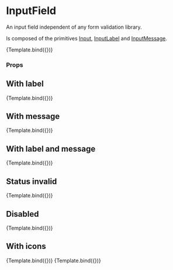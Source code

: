 
<Meta title="Components/FormNew/InputField" component={InputField} />

# InputField

An input field independent of any form validation library.

Is composed of the primitives [Input](../?path=/docs/components-formnew-primitive-input--default-story), [InputLabel](../?path=/docs/components-formnew-primitive-inputlabel--default-story) and [InputMessage](../?path=/docs/components-formnew-primitive-inputmessage--default-story).


<Canvas>
  <Story
    name="Default"
    args={{
      id: 'name',
      label: 'Name',
      placeholder: 'Your Name',
      type: 'text',
      mode: Mode.light,
      variant: InputVariant.solid,
      disabled: false,
      iconStart: 'None',
      iconEnd: 'None',
    }}
    argTypes={{
      mode: {
        options: Object.values(Mode),
        control: {
          type: 'radio',
        },
      },
      variant: {
        options: Object.values(InputVariant),
        control: {
          type: 'radio',
        },
      },
      iconStart: {
        options: ['None', 'Search', 'Badge'],
        mapping: {
          None: undefined,
          Search: IconSearch,
          Badge: IconBadge,
        },
        control: { type: 'select' },
      },
      iconEnd: {
        options: ['None', 'Search', 'Badge'],
        mapping: {
          None: undefined,
          Search: IconSearch,
          Badge: IconBadge,
        },
        control: { type: 'select' },
      },
    }}
  >
    {Template.bind({})}
  </Story>
</Canvas>

### Props

<ArgsTable story="Default" />

## With label

<Canvas>
  <Story
    name="With label"
    args={{
      label: 'Label',
    }}
  >
    {Template.bind({})}
  </Story>
</Canvas>

## With message

<Canvas>
  <Story
    name="With message"
    args={{
      message: 'This is the message',
    }}
  >
    {Template.bind({})}
  </Story>
</Canvas>

## With label and message

<Canvas>
  <Story
    name="With label and message"
    args={{
      label: 'Label',
      message: 'This is the message',
    }}
  >
    {Template.bind({})}
  </Story>
</Canvas>

## Status invalid

<Canvas>
  <Story
    name="Status invalid"
    args={{
      label: 'Label',
      message: 'This is the message',
      status: Status.invalid,
    }}
  >
    {Template.bind({})}
  </Story>
</Canvas>

## Disabled

<Canvas>
  <Story
    name="Disabled"
    args={{
      label: 'Label',
      message: 'This is the message',
      disabled: true,
    }}
  >
    {Template.bind({})}
  </Story>
</Canvas>

## With icons

<Canvas>
  <Story
    name="With icon start"
    args={{
      label: 'Label',
      message: 'This is the message',
      iconStart: IconSearch,
    }}
  >
    {Template.bind({})}
  </Story>
  <Story
    name="With icon end"
    args={{
      label: 'Label',
      message: 'This is the message',
      iconEnd: IconBadge,
    }}
  >
    {Template.bind({})}
  </Story>
</Canvas>
